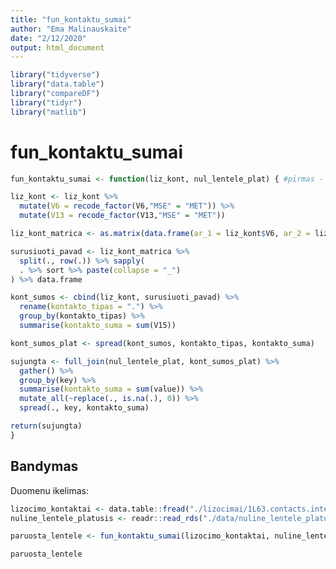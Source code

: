 ```yaml
---
title: "fun_kontaktu_sumai"
author: "Ema Malinauskaite"
date: "2/12/2020"
output: html_document
---
```


```r
library("tidyverse")
library("data.table")
library("compareDF")
library("tidyr")
library("matlib")
```

# fun_kontaktu_sumai

```r
fun_kontaktu_sumai <- function(liz_kont, nul_lentele_plat) { #pirmas - kontaktu lentele, antras - nuline lentele

liz_kont <- liz_kont %>%
  mutate(V6 = recode_factor(V6,"MSE" = "MET")) %>% 
  mutate(V13 = recode_factor(V13,"MSE" = "MET"))

liz_kont_matrica <- as.matrix(data.frame(ar_1 = liz_kont$V6, ar_2 = liz_kont$V13))

surusiuoti_pavad <- liz_kont_matrica %>% 
  split(., row(.)) %>% sapply(
  . %>% sort %>% paste(collapse = "_")
) %>% data.frame

kont_sumos <- cbind(liz_kont, surusiuoti_pavad) %>% 
  rename(kontakto_tipas = ".") %>% 
  group_by(kontakto_tipas) %>% 
  summarise(kontakto_suma = sum(V15)) 

kont_sumos_plat <- spread(kont_sumos, kontakto_tipas, kontakto_suma)

sujungta <- full_join(nul_lentele_plat, kont_sumos_plat) %>% 
  gather() %>% 
  group_by(key) %>% 
  summarise(kontakto_suma = sum(value)) %>% 
  mutate_all(~replace(., is.na(.), 0)) %>% 
  spread(., key, kontakto_suma)

return(sujungta)
}
```

## Bandymas 

Duomenu ikelimas:
```r
lizocimo_kontaktai <- data.table::fread("./lizocimai/1L63.contacts.interresidue.table")
nuline_lentele_platusis <- readr::read_rds("./data/nuline_lentele_platusis.rds")
```

```r
paruosta_lentele <- fun_kontaktu_sumai(lizocimo_kontaktai, nuline_lentele_platusis)

paruosta_lentele
```

